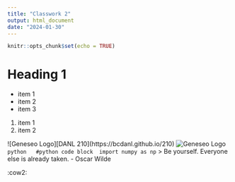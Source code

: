 ```yaml
---
title: "Classwork 2"
output: html_document
date: "2024-01-30"
---
```


```r
knitr::opts_chunk$set(echo = TRUE)
```

# Heading 1
 - item 1
 - item 2
 - item 3
 
 1. item 1
 2. item 2
 
 ![Geneseo Logo][DANL 210](https://bcdanl.github.io/210)
![Geneseo Logo](https://bcdanl.github.io/img/geneseo-logo.gif)
 ```python 
 #python code block
 import numpy as np
 ```
 > Be yourself. Everyone else is already taken. - Oscar Wilde

:cow2: